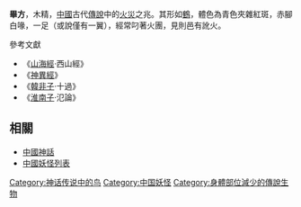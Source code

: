 {{for|同名作家|毕方 (1931年)}}
'''畢方'''，木精，[[中國|中國]]古代[[傳說|傳說]]中的[[火災|火災]]之兆。其形如[[鶴|鶴]]，體色為青色夾雜紅斑，赤腳白喙，一足（或說僅有一翼），經常叼著火團，見則邑有訛火。

參考文獻
*《[[山海經|山海經]]·西山經》
*《[[神異經|神異經]]》
*《[[韓非子|韓非子]]·十過》
*《[[淮南子|淮南子]]·氾論》

== 相關 ==
*[[中國神話|中國神話]]
*[[中國妖怪列表|中國妖怪列表]]

[[Category:神话传说中的鸟|Category:神话传说中的鸟]]
[[Category:中国妖怪|Category:中国妖怪]]
[[Category:身體部位減少的傳說生物|Category:身體部位減少的傳說生物]]